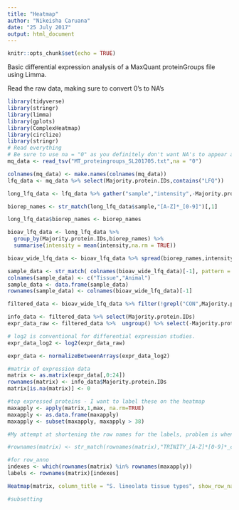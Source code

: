 ```yaml
---
title: "Heatmap"
author: "Nikeisha Caruana"
date: "25 July 2017"
output: html_document
---
```


```r
knitr::opts_chunk$set(echo = TRUE)
```

Basic differential expression analysis of a MaxQuant proteinGroups file using Limma. 

Read the raw data, making sure to convert 0's to NA's

```r
library(tidyverse)
library(stringr)
library(limma)
library(gplots)
library(ComplexHeatmap)
library(circlize) 
library(stringr)
# Read everything
# Be sure to use na = "0" as you definitely don't want NA's to appear as zeros when averaging.
mq_data <- read_tsv("MT_proteingroups_SL201705.txt",na = "0")
```

```r
colnames(mq_data) <- make.names(colnames(mq_data))
lfq_data <- mq_data %>% select(Majority.protein.IDs,contains("LFQ"))

long_lfq_data <- lfq_data %>% gather("sample","intensity",-Majority.protein.IDs)

biorep_names <- str_match(long_lfq_data$sample,"[A-Z]*_[0-9]")[,1]

long_lfq_data$biorep_names <- biorep_names

bioav_lfq_data <- long_lfq_data %>% 
  group_by(Majority.protein.IDs,biorep_names) %>% 
  summarise(intensity = mean(intensity,na.rm = TRUE))

bioav_wide_lfq_data <- bioav_lfq_data %>% spread(biorep_names,intensity)
```

```r
sample_data <- str_match( colnames(bioav_wide_lfq_data)[-1], pattern = "([A-Z]*)_([0-9])")[,2:3]
colnames(sample_data) <- c("Tissue","Animal")
sample_data <- data.frame(sample_data)
rownames(sample_data) <- colnames(bioav_wide_lfq_data)[-1]
```

```r
filtered_data <- bioav_wide_lfq_data %>% filter(!grepl("CON",Majority.protein.IDs)) %>% filter(!grepl("REV",Majority.protein.IDs))
```

```r
info_data <- filtered_data %>% select(Majority.protein.IDs) 
expr_data_raw <- filtered_data %>%  ungroup() %>% select(-Majority.protein.IDs)

# log2 is conventional for differential expression studies. 
expr_data_log2 <- log2(expr_data_raw)

expr_data <- normalizeBetweenArrays(expr_data_log2)

```

```r
#matrix of expression data
matrix <- as.matrix(expr_data[,0:24])
rownames(matrix) <- info_data$Majority.protein.IDs
matrix[is.na(matrix)] <- 0

#top expressed proteins - I want to label these on the heatmap
maxapply <- apply(matrix,1,max, na.rm=TRUE)
maxapply <- as.data.frame(maxapply)
maxapply <- subset(maxapply, maxapply > 38)

#My attempt at shortening the row names for the labels, problem is when I do this it doesnt match to the matrix row names (for use in indexes), if I want to change the row names I have to make sure I keep all protein names, not just take the first one for the protein and separate them by some character. 

#rownames(matrix) <- str_match(rownames(matrix),"TRINITY_[A-Z]*[0-9]*_c[0-9]_g[0-9]_i[0-9]::g.[0-9]*::m.[0-9]*")

#for row_anno
indexes <- which(rownames(matrix) %in% rownames(maxapply))
labels <- rownames(matrix)[indexes]

Heatmap(matrix, column_title = "S. lineolata tissue types", show_row_names = FALSE, name = "LFQ values (log2)", heatmap_legend_param = list(at = c(0,15,20,25,30,35,40), labels = c(0,15,20,25,30,35,40)),show_row_dend = FALSE, col = colorRamp2(c(0,15,20,25,30,35,40), c("grey85", "aquamarine","lightskyblue", "cornflowerblue", "blue", "navy","black"))) + rowAnnotation(link = row_anno_link( at = indexes, labels = labels,labels_gp = gpar(fontsize = 10)),annotation_width = unit(5,"cm"))

```


```r
#subsetting 
```


